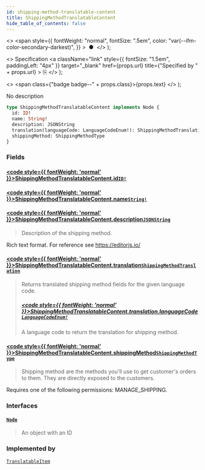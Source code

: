 ```yaml
---
id: shipping-method-translatable-content
title: ShippingMethodTranslatableContent
hide_table_of_contents: false
---
```


  <>
    <span
      style={{
        fontWeight: "normal",
        fontSize: ".5em",
        color: "var(--ifm-color-secondary-darkest)",
      }}
    >
      &nbsp;●&nbsp;
    </span>
  </>
);

  <>
    Specification
    <a
      className="link"
      style={{ fontSize: "1.5em", paddingLeft: "4px" }}
      target="\_blank"
      href={props.url}
      title={"Specified by " + props.url}
    >
      ⎘
    </a>
  </>
);

  <>
    <span class={"badge badge--" + props.class}>{props.text}</span>
  </>
);

No description

```graphql
type ShippingMethodTranslatableContent implements Node {
  id: ID!
  name: String!
  description: JSONString
  translation(languageCode: LanguageCodeEnum!): ShippingMethodTranslation
  shippingMethod: ShippingMethodType
}
```

### Fields

#### [<code style={{ fontWeight: 'normal' }}>ShippingMethodTranslatableContent.<b>id</b></code>](#)<Bullet />[`ID!`](../../api-reference/scalars/id) <Badge class="secondary" text="non-null"/> <Badge class="secondary" text="scalar"/>

>

#### [<code style={{ fontWeight: 'normal' }}>ShippingMethodTranslatableContent.<b>name</b></code>](#)<Bullet />[`String!`](../../api-reference/scalars/string) <Badge class="secondary" text="non-null"/> <Badge class="secondary" text="scalar"/>

>

#### [<code style={{ fontWeight: 'normal' }}>ShippingMethodTranslatableContent.<b>description</b></code>](#)<Bullet />[`JSONString`](../../api-reference/scalars/jsonstring) <Badge class="secondary" text="scalar"/>

> Description of the shipping method.

Rich text format. For reference see https://editorjs.io/

>

#### [<code style={{ fontWeight: 'normal' }}>ShippingMethodTranslatableContent.<b>translation</b></code>](#)<Bullet />[`ShippingMethodTranslation`](../../api-reference/objects/shipping-method-translation) <Badge class="secondary" text="object"/>

> Returns translated shipping method fields for the given language code.
>
> ##### [<code style={{ fontWeight: 'normal' }}>ShippingMethodTranslatableContent.translation.<b>languageCode</b></code>](#)<Bullet />[`LanguageCodeEnum!`](../../api-reference/enums/language-code-enum) <Badge class="secondary" text="non-null"/> <Badge class="secondary" text="enum"/>
>
> A language code to return the translation for shipping method.

#### [<code style={{ fontWeight: 'normal' }}>ShippingMethodTranslatableContent.<b>shippingMethod</b></code>](#)<Bullet />[`ShippingMethodType`](../../api-reference/objects/shipping-method-type) <Badge class="secondary" text="object"/>

> Shipping method are the methods you'll use to get customer's orders to them. They are directly exposed to the customers.

Requires one of the following permissions: MANAGE_SHIPPING.

>

### Interfaces

#### [`Node`](../../api-reference/interfaces/node) <Badge class="secondary" text="interface"/>

> An object with an ID

### Implemented by

[`TranslatableItem`](../../api-reference/unions/translatable-item) <Badge class="secondary" text="union"/>
